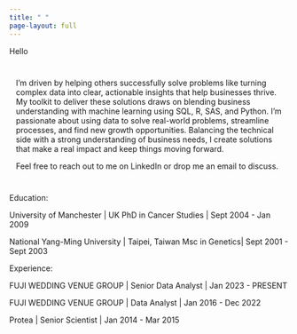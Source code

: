 ```yaml
---
title: " "
page-layout: full
---
```


::: gradient-text
::: welcome-headline
Hello 
:::
:::

::: cmm-background
::: content-container
::: top-story
::: grid
::: {.g-col-10 .g-col-lg-10 .top-story-text .sand-background style="padding: 12px;"}
I’m driven by helping others successfully solve problems like turning complex data into clear, actionable insights that help businesses thrive. My toolkit to deliver these solutions draws on blending business understanding with machine learning using SQL, R, SAS, and Python. I’m passionate about using data to solve real-world problems, streamline processes, and find new growth opportunities. Balancing the technical side with a strong understanding of business needs, I create solutions that make a real impact and keep things moving forward.

Feel free to reach out to me on LinkedIn or drop me an email to discuss.


::: 
::: 
:::
:::
:::

Education:

::: listing-box-education 

University of Manchester | UK
PhD in Cancer Studies | Sept 2004 - Jan 2009

National Yang-Ming University | Taipei, Taiwan
Msc in Genetics| Sept 2001 - Sept 2003

:::

Experience:

::: listing-box-education 
FUJI WEDDING VENUE GROUP  | Senior Data Analyst | Jan 2023 - PRESENT

FUJI WEDDING VENUE GROUP  | Data Analyst | Jan 2016 - Dec 2022

Protea  | Senior Scientist | Jan 2014 - Mar 2015

:::